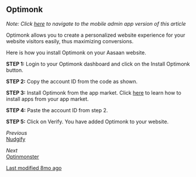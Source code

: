 ## Optimonk

*Note: Click [here](mobile-admin-link) to navigate to the mobile admin app version of this article*

Optimonk allows you to create a personalized website experience for your website visitors easily, thus maximizing conversions.

Here is how you install Optimonk on your Aasaan website.

**STEP 1:**
Login to your Optimonk dashboard and click on the Install Optimonk button.

**STEP 2:**
Copy the account ID from the code as shown.

**STEP 3:**
Install Optimonk from the app market. Click [here](install-link) to learn how to install apps from your app market.

**STEP 4:**
Paste the account ID from step 2.

**STEP 5:**
Click on Verify.
You have added Optimonk to your website.

*Previous*  
[Nudgify](previous-link)

*Next*  
[Optinmonster](next-link)

[Last modified 8mo ago](last-modified-link)
